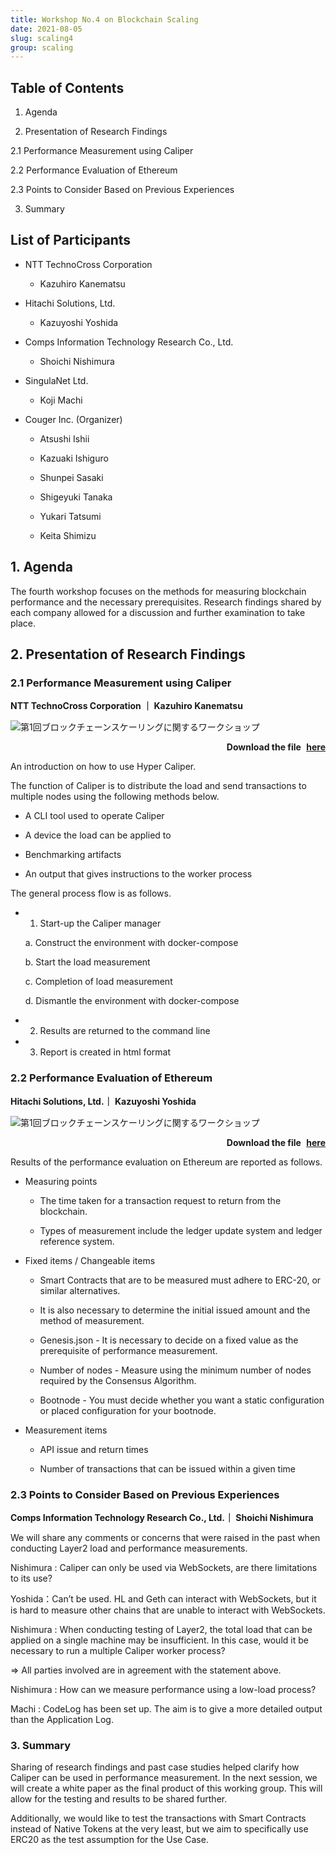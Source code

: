 ```yaml
---
title: Workshop No.4 on Blockchain Scaling
date: 2021-08-05
slug: scaling4
group: scaling
---
```


## Table of Contents

1. Agenda

2. Presentation of Research Findings

  2.1 Performance Measurement using Caliper

  2.2 Performance Evaluation of Ethereum

  2.3 Points to Consider Based on Previous Experiences
  
3. Summary

## List of Participants

- NTT TechnoCross Corporation

  - Kazuhiro Kanematsu

- Hitachi Solutions, Ltd.

  - Kazuyoshi Yoshida

- Comps Information Technology Research Co., Ltd.

  - Shoichi Nishimura

- SingulaNet Ltd.

  - Koji Machi

- Couger Inc. (Organizer)

  - Atsushi Ishii

  - Kazuaki Ishiguro

  - Shunpei Sasaki

  - Shigeyuki Tanaka

  - Yukari Tatsumi

  - Keita Shimizu

## 1. Agenda

The fourth workshop focuses on the methods for measuring blockchain performance and the necessary prerequisites. Research findings shared by each company allowed for a discussion and further examination to take place.

## 2. Presentation of Research Findings

### 2.1 Performance Measurement using Caliper

**NTT TechnoCross Corporation ｜ Kazuhiro Kanematsu**

![第1回ブロックチェーンスケーリングに関するワークショップ](./images/img1.png)

<p style="text-align: right;font-weight:bold;">
  Download the file
  <a
    style="margin-left: 5px"
    href="/pdf/scaling4/scalling-workshop_4_ntttx.pdf"
    target="_blank"
  >
    here
  </a>
</p>

An introduction on how to use Hyper Caliper.

The function of Caliper is to distribute the load and send transactions to multiple nodes using the following methods below.

- A CLI tool used to operate Caliper

- A device the load can be applied to

- Benchmarking artifacts

- An output that gives instructions to the worker process

The general process flow is as follows.

- 1. Start-up the Caliper manager

  a. Construct the environment with docker-compose

  b. Start the load measurement

  c. Completion of load measurement

  d. Dismantle the environment with docker-compose

- 2. Results are returned to the command line

- 3. Report is created in html format

### 2.2 Performance Evaluation of Ethereum

**Hitachi Solutions, Ltd.｜ Kazuyoshi Yoshida**

![第1回ブロックチェーンスケーリングに関するワークショップ](./images/img2.png)

<p style="text-align: right;font-weight:bold;">
  Download the file
  <a
    style="margin-left: 5px"
    href="/pdf/scaling4/scalling-workshop_4_Hitachi-性能評価.pdf"
    target="_blank"
  >
    here
  </a>
</p>

Results of the performance evaluation on Ethereum are reported as follows.

- Measuring points

  - The time taken for a transaction request to return from the blockchain.

  - Types of measurement include the ledger update system and ledger reference system.

- Fixed items / Changeable items

  - Smart Contracts that are to be measured must adhere to ERC-20, or similar alternatives.

  - It is also necessary to determine the initial issued amount and the method of measurement.

  - Genesis.json - It is necessary to decide on a fixed value as the prerequisite of performance measurement.

  - Number of nodes - Measure using the minimum number of nodes required by the Consensus Algorithm.

  - Bootnode - You must decide whether you want a static configuration or placed configuration for your bootnode.

- Measurement items

  - API issue and return times

  - Number of transactions that can be issued within a given time

### 2.3 Points to Consider Based on Previous Experiences

**Comps Information Technology Research Co., Ltd.｜ Shoichi Nishimura**

We will share any comments or concerns that were raised in the past when conducting Layer2 load and performance measurements.

Nishimura : Caliper can only be used via WebSockets, are there limitations to its use?

Yoshida：Can’t be used. HL and Geth can interact with WebSockets, but it is hard to measure other chains that are unable to interact with WebSockets.

Nishimura : When conducting testing of Layer2, the total load that can be applied on a single machine may be insufficient. In this case, would it be necessary to run a multiple Caliper worker process?

⇒ All parties involved are in agreement with the statement above.

Nishimura : How can we measure performance using a low-load process?

Machi : CodeLog has been set up. The aim is to give a more detailed output than the Application Log.

### 3. Summary

Sharing of research findings and past case studies helped clarify how Caliper can be used in performance measurement. In the next session, we will create a white paper as the final product of this working group. This will allow for the testing and results to be shared further.

Additionally, we would like to test the transactions with Smart Contracts instead of Native Tokens at the very least, but we aim to specifically use ERC20 as the test assumption for the Use Case.
